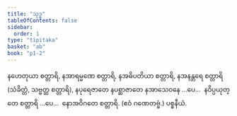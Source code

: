 ```yaml
---
title: "သုဒ္ဓ"
tableOfContents: false
sidebar:
  order: 1
type: "tipitaka"
basket: "ab"
book: "p1-2"
---
```



<DynamicBreadcrumb />

<Division number="26" book="p1-2" e="ch" v="37" p="463">

<Paragraph number="2923" book="p1-2">
နဟေတုယာ စတ္တာရိ, နအာရမ္မဏေ စတ္တာရိ, နအဓိပတိယာ စတ္တာရိ, နအနန္တရေ စတ္တာရိ (သံခိတ္တံ, သဗ္ဗတ္ထ စတ္တာရိ), နပုရေဇာတေ နပစ္ဆာဇာတေ နအာသေဝနေ …ပေ…  နဝိပ္ပယုတ္တေ စတ္တာရိ …ပေ…  နောအဝိဂတေ စတ္တာရိ. (ဧဝံ ဂဏေတဗ္ဗံ.)

</Paragraph>
</Division>

<Paragraph number="2924" type="center" book="p1-2">
ပစ္စနီယံ.
</Paragraph>